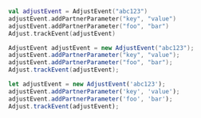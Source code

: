 <Tabs>
<Tab title="Kotlin" sync="kotlin">

```kotlin
val adjustEvent = AdjustEvent("abc123")
adjustEvent.addPartnerParameter("key", "value")
adjustEvent.addPartnerParameter("foo", "bar")
Adjust.trackEvent(adjustEvent)
```

</Tab>

<Tab title="Java" sync="java">

```java
AdjustEvent adjustEvent = new AdjustEvent("abc123");
adjustEvent.addPartnerParameter("key", "value");
adjustEvent.addPartnerParameter("foo", "bar");
Adjust.trackEvent(adjustEvent);
```
</Tab>

<Tab title="Javascript" sync="js">

```js
let adjustEvent = new AdjustEvent('abc123');
adjustEvent.addPartnerParameter('key', 'value');
adjustEvent.addPartnerParameter('foo', 'bar');
Adjust.trackEvent(adjustEvent);
```

</Tab>
</Tabs>
